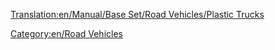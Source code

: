 [[Translation:en/Manual/Base Set/Road Vehicles/Plastic Trucks]]

{{en/RoadVehicle|name     = MightyMover Plastic Truck
  |img      = MightyMover_plastic.png
  |price    = £4,798 ($9,596)
  |speed    = 48 km/h
  |annual   = £421 ($842)
  |designed = 1935
  |life     = 15
  |capacity = 17,000 litres of plastic
}}
{{en/RoadVehicle|name     = Powernaught Plastic Truck
  |img      = Powernaught_plastic.png
  |price    = £6,029 ($12,058)
  |speed    = 88 km/h
  |annual   = £787 ($1,574)
  |designed = 1977
  |life     = 15
  |capacity = 19,000 litres of plastic
}}
{{en/RoadVehicle|name     = Wizzowow Plastic Truck
  |img      = Wizzowow_plastic.png
  |price    = £6,439 ($12,878)
  |speed    = 112 km/h
  |annual   = £1,125 ($2,250)
  |designed = 2011
  |life     = 15
  |capacity = 22,000 litres of plastic
}}


[[Category:en/Road Vehicles]]